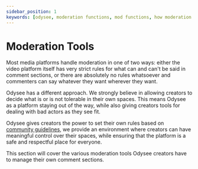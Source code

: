 ---
sidebar_position: 1
keywords: [odysee, moderation functions, mod functions, how moderation works in odysee, you can moderate in odysee]
---

# Moderation Tools

Most media platforms handle moderation in one of two ways: either the video platform itself has very strict rules for what can and can't be said in comment sections, or there are absolutely no rules whatsoever and commenters can say whatever they want wherever they want. 

Odysee has a different approach. We strongly believe in allowing creators to decide what is or is not tolerable in their own spaces. This means Odysee as a platform staying out of the way, while also giving creators tools for dealing with bad actors as they see fit.

Odysee gives creators the power to set their own rules based on [community guidelines](https://help.odysee.tv/communityguidelines/), we provide an environment where creators can have meaningful control over their spaces, while ensuring that the platform is a safe and respectful place for everyone.

This section will cover the various moderation tools Odysee creators have to manage their own comment sections.

<CategoryCards/>